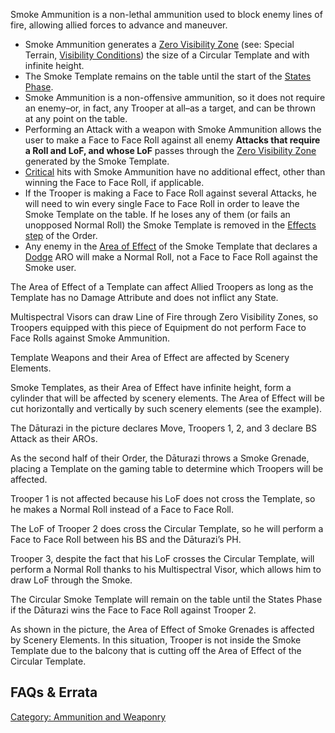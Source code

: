 {{section-ammo-and-weaponry}}


{{n4only}}
{{n4list}}
Smoke Ammunition is a non-lethal ammunition used to block enemy lines of fire, allowing allied forces to advance and maneuver. 

{{skillbox |black| SMOKE AMMUNITION | }}
{{skill-label | Non-Lethal, Targetless. }}
{{effects}}
* Smoke Ammunition generates a [[Zero Visibility Zone]] (see: Special Terrain, [[Visibility Conditions]]) the size of a Circular Template and with infinite height.
* The Smoke Template remains on the table until the start of the [[States Phase]].
* Smoke Ammunition is a non-offensive ammunition, so it does not require an enemy–or, in fact, any Trooper at all–as a target, and can be thrown at any point on the table.
* Performing an Attack with a weapon with Smoke Ammunition allows the user to make a Face to Face Roll against all enemy '''Attacks that require a Roll and LoF, and whose LoF''' passes through the [[Zero Visibility Zone]] generated by the Smoke Template. 
* [[Critical]] hits with Smoke Ammunition have no additional effect, other than winning the Face to Face Roll, if applicable.
* If the Trooper is making a Face to Face Roll against several Attacks, he will need to win every single Face to Face Roll in order to leave the Smoke Template on the table. If he loses any of them (or fails an unopposed Normal Roll) the Smoke Template is removed in the [[Effects step]] of the Order.
* Any enemy in the [[Area of Effect]] of the Smoke Template that declares a [[Dodge]] ARO will make a Normal Roll, not a Face to Face Roll against the Smoke user.


{{remember-start}}
The Area of Effect of a Template can affect Allied Troopers as long as the Template has no Damage Attribute and does not inflict any State. {{seefaq | Attacks with no Damage value that do not inflict States do not cause Guts Rolls.}}

Multispectral Visors can draw Line of Fire through Zero Visibility Zones, so Troopers equipped with this piece of Equipment do not perform Face to Face Rolls against Smoke Ammunition.
{{remember-end}}


{{important-start}}
Template Weapons and their Area of Effect are affected by Scenery Elements. 

Smoke Templates, as their Area of Effect have infinite height, form a cylinder that will be affected by scenery elements. The Area of Effect will be cut horizontally and vertically by such scenery elements (see the example).
{{important-end}}



{{greybox-start | Example of Smoke, Face to Face Rolls and Normal Rolls}}
{{image | name=eng-smoke-example-a-1024.jpg | style= 512border }}

The Dāturazi in the picture declares Move, Troopers 1, 2, and 3 declare BS Attack as their AROs. 

{{image | name=eng-smoke-example-b-1024.jpg | style= 512border }}

As the second half of their Order, the Dāturazi throws a Smoke Grenade, placing a Template on the gaming table to determine which Troopers will be affected. 

Trooper 1 is not affected because his LoF does not cross the Template, so he makes a Normal Roll instead of a Face to Face Roll. 

The LoF of Trooper 2 does cross the Circular Template, so he will perform a Face to Face Roll between his BS and the Dāturazi’s PH.

Trooper 3, despite the fact that his LoF crosses the Circular Template, will perform a Normal Roll thanks to his Multispectral Visor, which allows him to draw LoF through the Smoke. 

The Circular Smoke Template will remain on the table until the States Phase if the Dāturazi wins the Face to Face Roll against Trooper 2. 
{{greybox-end}}


{{greybox-start | Example of Smoke and Scenery Elements}}
{{image | name=dual-smoke-angledview2-1024.jpg | style=512border }}

{{image | name=dual-smoke-sideview2-1024.jpg | style=512border }}

{{image | name=dual-smoke-planview2-1024.jpg | style=512border }}

As shown in the picture, the Area of Effect of Smoke Grenades is affected by Scenery Elements. In this situation, Trooper is not inside the Smoke Template due to the balcony that is cutting off the Area of Effect of the Circular Template. 
{{greybox-end}}


== FAQs & Errata ==

{{faqbox |
type = faq |
title = N4 FAQ |
version = 1.0, Jan 2021 |
q = Q: Do Smoke Grenades etc. cause Guts Rolls? |
a = A: No. Attacks with no Damage value that do not inflict States do not cause Guts Rolls. |
related = [[Eclipse Ammunition]], [[Guts Roll]], [[Smoke Ammunition]] }}

{{n4end}}


{{section-ammo-and-weaponry}}



[[Category: Ammunition and Weaponry]]